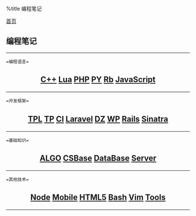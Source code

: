 %title 编程笔记

[[../index|首页]]
==编程笔记==
----
 =编程语言=
<center>
<h2>
[[cpp/index|C++]]
[[lua/index|Lua]]
[[php/index|PHP]]
[[python/index|PY]]
[[ruby/index|Rb]]
[[javascript/index|JavaScript]]
</h2>
</center>
----
 =开发框架=
<center>
<h2>
[[template/index|TPL]]
[[thinkphp/index|TP]]
[[codeigniter/index|CI]]
[[laravel/index|Laravel]]
[[discuz/index|DZ]]
[[wordpress/index|WP]]
[[rails/index|Rails]]
[[sinatra/index|Sinatra]]
</h2>
</center>
----
 =基础知识=
<center>
<h2>
[[algorithms/index|ALGO]]
[[csbase/index|CSBase]]
[[database/index|DataBase]]
[[server/index|Server]]
</h2>
</center>
----
 =其他技术=
<center>
<h2>
[[node/index|Node]]
[[mobile/index|Mobile]]
[[html5/index|HTML5]]
[[bash/index|Bash]]
[[vim/index|Vim]]
[[tools/index|Tools]]
</h2>
</center>
</h2>
----
